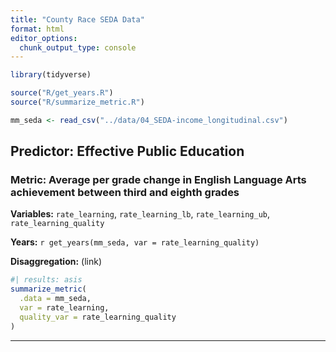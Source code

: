 ```yaml
---
title: "County Race SEDA Data"
format: html
editor_options: 
  chunk_output_type: console
---
```


```r
library(tidyverse)

source("R/get_years.R")
source("R/summarize_metric.R")

mm_seda <- read_csv("../data/04_SEDA-income_longitudinal.csv")

```

## Predictor: Effective Public Education

### Metric: Average per grade change in English Language Arts achievement between third and eighth grades

**Variables:** `rate_learning`, `rate_learning_lb`, `rate_learning_ub`, `rate_learning_quality`

**Years:** `r get_years(mm_seda, var = rate_learning_quality)`

**Disaggregation:** (link)

```r
#| results: asis
summarize_metric(
  .data = mm_seda, 
  var = rate_learning, 
  quality_var = rate_learning_quality
)

```

---

